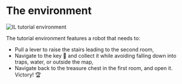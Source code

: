 # The environment

<img src="https://huggingface.co/datasets/huggingface-deep-rl-course/course-images/resolve/main/en/unit13/il_tutorial_env.png" alt="IL tutorial environment"/>

The tutorial environment features a robot that needs to:

- Pull a lever to raise the stairs leading to the second room,
- Navigate to the key 🔑 and collect it while avoiding falling down into traps, water, or outside the map,
- Navigate back to the treasure chest in the first room, and open it. Victory! 🏆